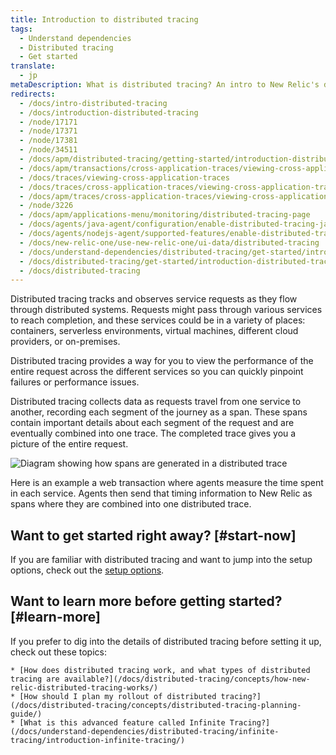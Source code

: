```yaml
---
title: Introduction to distributed tracing
tags:
  - Understand dependencies
  - Distributed tracing
  - Get started
translate:
  - jp
metaDescription: What is distributed tracing? An intro to New Relic's distributed tracing feature.
redirects:
  - /docs/intro-distributed-tracing
  - /docs/introduction-distributed-tracing
  - /node/17171
  - /node/17371
  - /node/17381
  - /node/34511
  - /docs/apm/distributed-tracing/getting-started/introduction-distributed-tracing
  - /docs/apm/transactions/cross-application-traces/viewing-cross-application-traces
  - /docs/traces/viewing-cross-application-traces
  - /docs/traces/cross-application-traces/viewing-cross-application-traces
  - /docs/apm/traces/cross-application-traces/viewing-cross-application-traces
  - /node/3226
  - /docs/apm/applications-menu/monitoring/distributed-tracing-page
  - /docs/agents/java-agent/configuration/enable-distributed-tracing-java-agent
  - /docs/agents/nodejs-agent/supported-features/enable-distributed-tracing-nodejs-agent
  - /docs/new-relic-one/use-new-relic-one/ui-data/distributed-tracing
  - /docs/understand-dependencies/distributed-tracing/get-started/introduction-distributed-tracing
  - /docs/distributed-tracing/get-started/introduction-distributed-tracing
  - /docs/distributed-tracing
---
```


Distributed tracing tracks and observes service requests as they flow through distributed systems. Requests might pass through various services to reach completion, and these services could be in a variety of places: containers, serverless environments, virtual machines, different cloud providers, or on-premises. 

Distributed tracing provides a way for you to view the performance of the entire request across the different services so you can quickly pinpoint failures or performance issues.

Distributed tracing collects data as requests travel from one service to another, recording each segment of the journey as a span. These spans contain important details about each segment of the request and are eventually combined into one trace. The completed trace gives you a picture of the entire request.

![Diagram showing how spans are generated in a distributed trace](./images/intro-DT.png "Diagram showing how spans are generated in a distributed trace")

<figcaption>
    Here is an example a web transaction where agents measure the time spent in each service. Agents then send that timing information to New Relic as spans where they are combined into one distributed trace.
</figcaption>

## Want to get started right away? [#start-now]

If you are familiar with distributed tracing and want to jump into the setup options, check out the [setup options](/docs/distributed-tracing/enable-configure/quick-start).

## Want to learn more before getting started? [#learn-more]

  If you prefer to dig into the details of distributed tracing before setting it up, check out these topics:

    * [How does distributed tracing work, and what types of distributed tracing are available?](/docs/distributed-tracing/concepts/how-new-relic-distributed-tracing-works/)
    * [How should I plan my rollout of distributed tracing?](/docs/distributed-tracing/concepts/distributed-tracing-planning-guide/)
    * [What is this advanced feature called Infinite Tracing?](/docs/understand-dependencies/distributed-tracing/infinite-tracing/introduction-infinite-tracing/)
